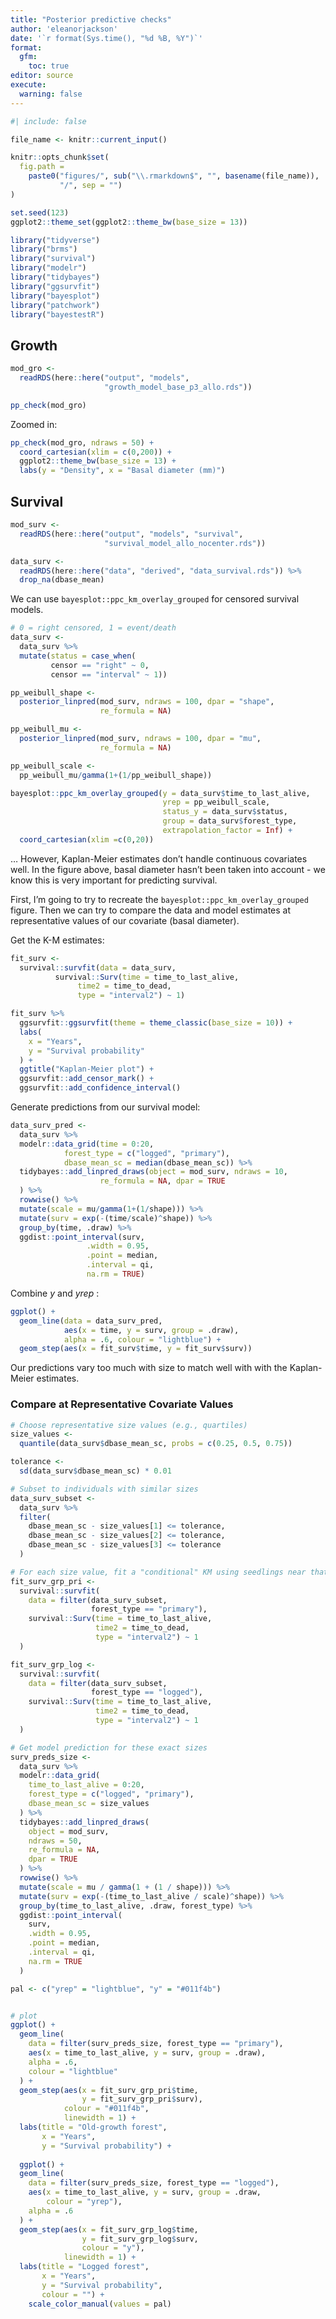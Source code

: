 ```yaml
---
title: "Posterior predictive checks"
author: 'eleanorjackson'
date: '`r format(Sys.time(), "%d %B, %Y")`' 
format: 
  gfm:
    toc: true
editor: source
execute:
  warning: false
---
```


```r
#| include: false

file_name <- knitr::current_input()

knitr::opts_chunk$set(
  fig.path =
    paste0("figures/", sub("\\.rmarkdown$", "", basename(file_name)), 
           "/", sep = "")
)

set.seed(123)
ggplot2::theme_set(ggplot2::theme_bw(base_size = 13))
```

```r
library("tidyverse")
library("brms")
library("survival")
library("modelr")
library("tidybayes")
library("ggsurvfit")
library("bayesplot")
library("patchwork")
library("bayestestR")
```

## Growth

```r
mod_gro <-
  readRDS(here::here("output", "models",
                     "growth_model_base_p3_allo.rds"))
```

```r
pp_check(mod_gro)
```
Zoomed in:

```r
pp_check(mod_gro, ndraws = 50) +
  coord_cartesian(xlim = c(0,200)) +
  ggplot2::theme_bw(base_size = 13) +
  labs(y = "Density", x = "Basal diameter (mm)") 
```

## Survival

```r
mod_surv <-
  readRDS(here::here("output", "models", "survival",
                     "survival_model_allo_nocenter.rds"))

data_surv <-
  readRDS(here::here("data", "derived", "data_survival.rds")) %>%
  drop_na(dbase_mean)
```


We can use `bayesplot::ppc_km_overlay_grouped` for censored survival models.

```r
# 0 = right censored, 1 = event/death
data_surv <- 
  data_surv %>% 
  mutate(status = case_when(
         censor == "right" ~ 0,
         censor == "interval" ~ 1))

pp_weibull_shape <- 
  posterior_linpred(mod_surv, ndraws = 100, dpar = "shape",
                    re_formula = NA)

pp_weibull_mu <- 
  posterior_linpred(mod_surv, ndraws = 100, dpar = "mu",
                    re_formula = NA)

pp_weibull_scale <- 
  pp_weibull_mu/gamma(1+(1/pp_weibull_shape))

bayesplot::ppc_km_overlay_grouped(y = data_surv$time_to_last_alive, 
                                  yrep = pp_weibull_scale, 
                                  status_y = data_surv$status,
                                  group = data_surv$forest_type,
                                  extrapolation_factor = Inf) +
  coord_cartesian(xlim =c(0,20))
```

... However, Kaplan-Meier estimates don't handle continuous covariates well.
In the figure above, basal diameter hasn't been taken into account - we know this is very important for predicting survival.

First, I'm going to try to recreate the `bayesplot::ppc_km_overlay_grouped` figure.
Then we can try to compare the data and model estimates at representative values of our covariate (basal diameter).

Get the K-M estimates:

```r
fit_surv <- 
  survival::survfit(data = data_surv,
          survival::Surv(time = time_to_last_alive, 
               time2 = time_to_dead,
               type = "interval2") ~ 1)

fit_surv %>% 
  ggsurvfit::ggsurvfit(theme = theme_classic(base_size = 10)) +
  labs(
    x = "Years",
    y = "Survival probability"
  ) + 
  ggtitle("Kaplan-Meier plot") +
  ggsurvfit::add_censor_mark() +
  ggsurvfit::add_confidence_interval()
```

Generate predictions from our survival model:

```r
data_surv_pred <- 
  data_surv %>%
  modelr::data_grid(time = 0:20,
            forest_type = c("logged", "primary"),
            dbase_mean_sc = median(dbase_mean_sc)) %>%
  tidybayes::add_linpred_draws(object = mod_surv, ndraws = 10,
                    re_formula = NA, dpar = TRUE
  ) %>%
  rowwise() %>%
  mutate(scale = mu/gamma(1+(1/shape))) %>%
  mutate(surv = exp(-(time/scale)^shape)) %>%
  group_by(time, .draw) %>%
  ggdist::point_interval(surv,
                 .width = 0.95,
                 .point = median,
                 .interval = qi,
                 na.rm = TRUE) 
```

Combine _y_ and _yrep_ :

```r
ggplot() +
  geom_line(data = data_surv_pred,
            aes(x = time, y = surv, group = .draw), 
            alpha = .6, colour = "lightblue") +
  geom_step(aes(x = fit_surv$time, y = fit_surv$surv))
```

Our predictions vary too much with size to match well with with the Kaplan-Meier estimates.

### Compare at Representative Covariate Values

```r
# Choose representative size values (e.g., quartiles)
size_values <-
  quantile(data_surv$dbase_mean_sc, probs = c(0.25, 0.5, 0.75))

tolerance <-
  sd(data_surv$dbase_mean_sc) * 0.01

# Subset to individuals with similar sizes
data_surv_subset <-
  data_surv %>%
  filter(
    dbase_mean_sc - size_values[1] <= tolerance,
    dbase_mean_sc - size_values[2] <= tolerance,
    dbase_mean_sc - size_values[3] <= tolerance
  )
```

```r
# For each size value, fit a "conditional" KM using seedlings near that size
fit_surv_grp_pri <-
  survival::survfit(
    data = filter(data_surv_subset, 
                  forest_type == "primary"),
    survival::Surv(time = time_to_last_alive, 
                   time2 = time_to_dead, 
                   type = "interval2") ~ 1
  )

fit_surv_grp_log <-
  survival::survfit(
    data = filter(data_surv_subset, 
                  forest_type == "logged"),
    survival::Surv(time = time_to_last_alive, 
                   time2 = time_to_dead, 
                   type = "interval2") ~ 1
  )

```

```r
# Get model prediction for these exact sizes
surv_preds_size <-
  data_surv %>%
  modelr::data_grid(
    time_to_last_alive = 0:20,
    forest_type = c("logged", "primary"),
    dbase_mean_sc = size_values
  ) %>%
  tidybayes::add_linpred_draws(
    object = mod_surv,
    ndraws = 50,
    re_formula = NA,
    dpar = TRUE
  ) %>%
  rowwise() %>%
  mutate(scale = mu / gamma(1 + (1 / shape))) %>%
  mutate(surv = exp(-(time_to_last_alive / scale)^shape)) %>%
  group_by(time_to_last_alive, .draw, forest_type) %>%
  ggdist::point_interval(
    surv,
    .width = 0.95,
    .point = median,
    .interval = qi,
    na.rm = TRUE
  )
```

```r
pal <- c("yrep" = "lightblue", "y" = "#011f4b")


# plot
ggplot() +
  geom_line(
    data = filter(surv_preds_size, forest_type == "primary"),
    aes(x = time_to_last_alive, y = surv, group = .draw),
    alpha = .6,
    colour = "lightblue"
  ) +
  geom_step(aes(x = fit_surv_grp_pri$time, 
                y = fit_surv_grp_pri$surv),
            colour = "#011f4b",
            linewidth = 1) +
  labs(title = "Old-growth forest", 
       x = "Years",
       y = "Survival probability") +
  
  ggplot() +
  geom_line(
    data = filter(surv_preds_size, forest_type == "logged"),
    aes(x = time_to_last_alive, y = surv, group = .draw,
        colour = "yrep"),
    alpha = .6
  ) +
  geom_step(aes(x = fit_surv_grp_log$time, 
                y = fit_surv_grp_log$surv,
                colour = "y"),
            linewidth = 1) +
  labs(title = "Logged forest", 
       x = "Years",
       y = "Survival probability",
       colour = "") +
    scale_color_manual(values = pal)

```
